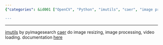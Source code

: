 ```yaml
---
{"categories": &id001 ["OpenCV", "Python", "imutils", "caer", "image processing", "video loading", "boilerplate code"], "category": "OpenCV", "date": "2022-09-13 14:33:48", "description": "This article discusses Python wrappers for OpenCV, specifically highlighting imutils by PyImagesearch and caer libraries. These libraries offer streamlined solutions for tasks like image resizing, processing, and video loading without requiring boilerplate code. The article provides a link to access further documentation on these tools.", "tags": *id001, "title": "opencv-python wrappers, without boilerplates"}

---
```


------
[imutils](https://github.com/pyimagesearch/imutils) by pyimagesearch
[caer](https://github.com/jasmcaus/caer) do image resizing, image processing, video loading.
documentation [here](https://caer.readthedocs.io/en/latest/)
